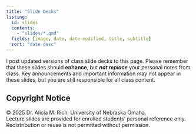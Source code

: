 ```yaml
---
title: "Slide Decks"
listing: 
  id: slides
  contents:
    - "slides/*.qmd"
  fields: [image, date, date-modified, title, subtitle]
  sort: "date desc"
---
```


I post updated versions of class slide decks to this page. Please remember that these slides should **enhance**, but ***not replace*** your personal notes from class. Key announcements and important information may not appear in these slides, but you are still responsible for all class content.

::: {#slides}
:::

::: {.callout-warning}
## Copyright Notice
© 2025 Dr. Alicia M. Rich, University of Nebraska Omaha.  
Lecture slides are provided for enrolled students’ personal reference only.  
Redistribution or reuse is not permitted without permission.
:::
